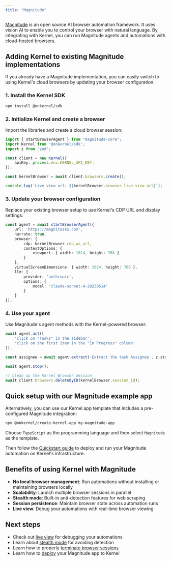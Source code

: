 ```yaml
---
title: "Magnitude"
---
```


[Magnitude](https://magnitude.run) is an open source AI browser automation framework. It uses vision AI to enable you to control your browser with natural language. By integrating with Kernel, you can run Magnitude agents and automations with cloud-hosted browsers.

## Adding Kernel to existing Magnitude implementations

If you already have a Magnitude implementation, you can easily switch to using Kernel's cloud browsers by updating your browser configuration.

### 1. Install the Kernel SDK

```bash
npm install @onkernel/sdk
```

### 2. Initialize Kernel and create a browser

Import the libraries and create a cloud browser session:

```typescript
import { startBrowserAgent } from "magnitude-core";
import Kernel from '@onkernel/sdk';
import z from 'zod';

const client = new Kernel({
    apiKey: process.env.KERNEL_API_KEY,
});

const kernelBrowser = await client.browsers.create();

console.log(`Live view url: ${kernelBrowser.browser_live_view_url}`);
```

### 3. Update your browser configuration

Replace your existing browser setup to use Kernel's CDP URL and display settings:

```typescript
const agent = await startBrowserAgent({
    url: 'https://magnitasks.com',
    narrate: true,
    browser: {
        cdp: kernelBrowser.cdp_ws_url,
        contextOptions: {
            viewport: { width: 1024, height: 768 }
        }
    },
    virtualScreenDimensions: { width: 1024, height: 768 },
    llm: {
        provider: 'anthropic',
        options: {
            model: 'claude-sonnet-4-20250514'
        }
    }
});
```

### 4. Use your agent

Use Magnitude's agent methods with the Kernel-powered browser:

```typescript
await agent.act([
    'click on "Tasks" in the sidebar',
    'click on the first item in the "In Progress" column'
]);

const assignee = await agent.extract('Extract the task Assignee', z.string());

await agent.stop();

// Clean up the Kernel Browser Session
await client.browsers.deleteByID(kernelBrowser.session_id);
```

## Quick setup with our Magnitude example app

Alternatively, you can use our Kernel app template that includes a pre-configured Magnitude integration:

```bash
npx @onkernel/create-kernel-app my-magnitude-app
```

Choose `TypeScript` as the programming language and then select `Magnitude` as the template.

Then follow the [Quickstart guide](/quickstart/) to deploy and run your Magnitude automation on Kernel's infrastructure.

## Benefits of using Kernel with Magnitude

- **No local browser management**: Run automations without installing or maintaining browsers locally
- **Scalability**: Launch multiple browser sessions in parallel
- **Stealth mode**: Built-in anti-detection features for web scraping
- **Session persistence**: Maintain browser state across automation runs
- **Live view**: Debug your automations with real-time browser viewing

## Next steps

- Check out [live view](/browsers/live-view) for debugging your automations
- Learn about [stealth mode](/browsers/stealth) for avoiding detection
- Learn how to properly [terminate browser sessions](/browsers/termination)
- Learn how to [deploy](/apps/deploy) your Magnitude app to Kernel